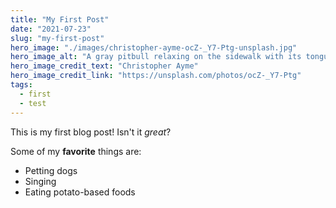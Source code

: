 ```yaml
---
title: "My First Post"
date: "2021-07-23"
slug: "my-first-post"
hero_image: "./images/christopher-ayme-ocZ-_Y7-Ptg-unsplash.jpg"
hero_image_alt: "A gray pitbull relaxing on the sidewalk with its tongue hanging out"
hero_image_credit_text: "Christopher Ayme"
hero_image_credit_link: "https://unsplash.com/photos/ocZ-_Y7-Ptg"
tags:
  - first
  - test
---
```


This is my first blog post! Isn't it _great_?

Some of my **favorite** things are:

- Petting dogs
- Singing
- Eating potato-based foods
